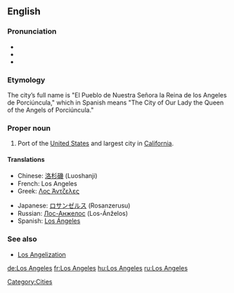 {{wikipedia}}
==English==
===Pronunciation===
*{{audio|En-ca-Los_Angeles.ogg|Audio (CA)}}
* {{audio|en-uk-Los Angeles.ogg|Audio (UK)}}
*{{audio|en-us-Los_Angeles.ogg|Audio (US)}}

===Etymology===
The city’s full name is "El Pueblo de Nuestra Señora la Reina de los Angeles de Porciúncula," which in Spanish means "The City of Our Lady the Queen of the Angels of Porciúncula."

===Proper noun===
# Port of the [[United States]] and largest city in [[California]].

====Translations====
{{top}}
*Chinese: [[洛杉磯]] (Luoshanji)
*French: Los Angeles
*Greek: [[Λος Άντζελες]]
{{mid}}
*Japanese: [[ロサンゼルス]] (Rosanzerusu)
*Russian: [[Лос-Анжелос]] (Los-Ánželos) {{m}} {{s}}
*Spanish: [[Los Ángeles]] {{m}} {{s}}
{{bottom}}

===See also===
* [[Los Angelization]]


[[Category:Cities]]

[[de:Los Angeles]]
[[fr:Los Angeles]]
[[hu:Los Angeles]]
[[ru:Los Angeles]]